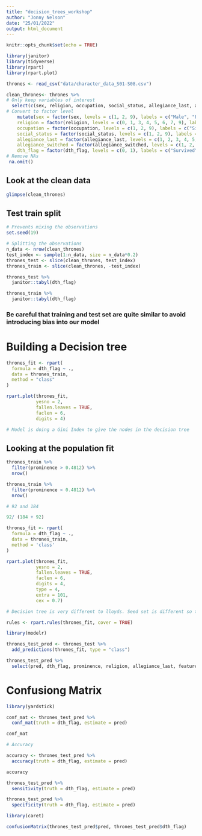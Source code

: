 ```yaml
---
title: "decision_trees_workshop"
author: "Jonny Nelson"
date: "25/01/2022"
output: html_document
---
```


```r
knitr::opts_chunk$set(echo = TRUE)

library(janitor)
library(tidyverse)
library(rpart)
library(rpart.plot)
```

```r
thrones <- read_csv("data/character_data_S01-S08.csv")

clean_thrones<- thrones %>% 
# Only keep variables of interest
  select(c(sex, religion, occupation, social_status, allegiance_last, allegiance_switched, dth_flag, featured_episode_count, prominence)) %>% 
# Convert to factor level
    mutate(sex = factor(sex, levels = c(1, 2, 9), labels = c("Male", "Female", "Unknown")),
    religion = factor(religion, levels = c(0, 1, 3, 4, 5, 6, 7, 9), labels = c("Great Stallion", "Lord of Light", "Faith of the Seven", "Old Gods", "Drowned God", "Many Faced God", "Other", "Unknown")),
    occupation = factor(occupation, levels = c(1, 2, 9), labels = c("Silk-collar", "Leather-collar", "Unknown")),
    social_status = factor(social_status, levels = c(1, 2, 9), labels = c("Highborn", "Lowborn", "Unknown")),
    allegiance_last = factor(allegiance_last, levels = c(1, 2, 3, 4, 5, 6, 7, 8, 9), labels = c("Stark", "Targaryen", "Night's Watch", "Lannister", "Greyjoy", "Bolton", "Frey", "Other", "Unknown")),
    allegiance_switched = factor(allegiance_switched, levels = c(1, 2, 9), labels = c("No", "Yes", "Unknown")),
    dth_flag = factor(dth_flag, levels = c(0, 1), labels = c("Survived", "Died"))) %>%
# Remove NAs 
 na.omit()
```

## Look at the clean data

```r
glimpse(clean_thrones)
```

## Test train split

```r
# Prevents mixing the observations
set.seed(19)
```

```r
# Splitting the observations
n_data <- nrow(clean_thrones)
test_index <- sample(1:n_data, size = n_data*0.2)
thrones_test <- slice(clean_thrones, test_index)
thrones_train <- slice(clean_thrones, -test_index)
```

```r
thrones_test %>%
  janitor::tabyl(dth_flag)
```

```r
thrones_train %>%
  janitor::tabyl(dth_flag)
```

### Be careful that training and test set are quite similar to avoid introducing bias into our model


# Building a Decision tree


```r
thrones_fit <- rpart(
  formula = dth_flag ~ .,
  data = thrones_train,
  method = "class"
)

rpart.plot(thrones_fit,
           yesno = 2,
           fallen.leaves = TRUE,
           faclen = 6,
           digits = 4)

# Model is doing a Gini Index to give the nodes in the decision tree
```
## Looking at the population fit

```r
thrones_train %>%
  filter(prominence > 0.4812) %>%
  nrow()

thrones_train %>%
  filter(prominence < 0.4812) %>%
  nrow()

# 92 and 184

92/ (184 + 92)
```


```r
thrones_fit <- rpart(
  formula = dth_flag ~ .,
  data = thrones_train,
  method = 'class'
)

rpart.plot(thrones_fit,
           yesno = 2,
           fallen.leaves = TRUE,
           faclen = 6,
           digits = 4,
           type = 4,
           extra = 101,
           cex = 0.7)

# Decision tree is very different to lloyds. Seed set is different so the tree is very very different
```

```r
rules <- rpart.rules(thrones_fit, cover = TRUE)
```

```r
library(modelr)

thrones_test_pred <- thrones_test %>%
  add_predictions(thrones_fit, type = "class")

thrones_test_pred %>%
  select(pred, dth_flag, prominence, religion, allegiance_last, featured_episode_count)
```

# Confusiong Matrix

```r
library(yardstick)

conf_mat <- thrones_test_pred %>%
  conf_mat(truth = dth_flag, estimate = pred)

conf_mat

# Accuracy

accuracy <- thrones_test_pred %>%
  accuracy(truth = dth_flag, estimate = pred)

accuracy
```

```r
thrones_test_pred %>%
  sensitivity(truth = dth_flag, estimate = pred) 

thrones_test_pred %>%
  specificity(truth = dth_flag, estimate = pred)
```

```r
library(caret)

confusionMatrix(thrones_test_pred$pred, thrones_test_pred$dth_flag)
```


